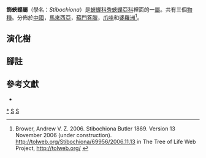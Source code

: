 {{NoteTA|G1=Butterfly}}
{{Automatic Taxobox
| taxon = Stibochiona
| authority = Butler, 1869
| image = VB 024 Popinjay.jpg
| image_caption = [[素飾蛺蝶|素飾蛺蝶]] <br />''Adolias nicea''
| type_species = [[飾蛺蝶|飾蛺蝶]] <br />''Hypolimnas coresia''
| type_species_authority = Hübner, [1826]
| subdivision_ranks = 種
| subdivision =
共有3種，詳閱正文。
}}

'''飾蛺蝶屬'''（學名：''Stibochiona''）是[[蛺蝶科|蛺蝶科]][[秀蛺蝶亞科|秀蛺蝶亞科]]裡面的一[[屬_(生物)|屬]]。共有三個[[物種|物種]]。分佈於[[中國|中國]]，[[馬來西亞|馬來西亞]]，[[蘇門答臘|蘇門答臘]]，[[爪哇|爪哇]]和[[婆羅洲|婆羅洲]]<ref>Brower, Andrew V. Z. 2006. Stibochiona Butler 1869. Version 13 November 2006 (under construction). http://tolweb.org/Stibochiona/69956/2006.11.13 {{Wayback|url=http://tolweb.org/Stibochiona/69956/2006.11.13 |date=20191130234102 }} in The Tree of Life Web Project, http://tolweb.org/ {{Wayback|url=http://tolweb.org/ |date=20110515100516 }}</ref>。

== 演化樹 ==
{{clade
|label1='''飾蛺蝶屬'''
|1={{clade
|1=[[素飾蛺蝶|素飾蛺蝶]] ''S. nicea''
|2={{clade
|1= [[飾蛺蝶|飾蛺蝶]] ''S. coresia''
|2=''[[Stibochiona_schoenbergi|S. schoenbergi]]'' <ref>Corbet AS, Pendlebury HM, and Eliot JN. 1992. The butterflies of the Malay Peninsula. Malayan Nature Society, Kuala Lumpur.</ref>|state2=dashed}}
}}}}

== 腳註 ==
{{reflist}}

== 參考文獻 ==
{{Commons category|Stibochiona}}
* {{Cite book | author = 寿建新 周尧 李宇飞 | title = 世界蝴蝶分類名錄 | location = 中國 | publisher = 陝西科學技術出版社 | date = 2006-04-01 | ISBN = 9787536936768 | language= zh-hans }}

{{秀蛺蝶亞科|state=expanded}}
{{Taxonbar}}
[[Category:飾蛺蝶屬|*]]
[[Category:秀蛺蝶亞科|S]]
[[Category:_1869年描述的分类群|S]]